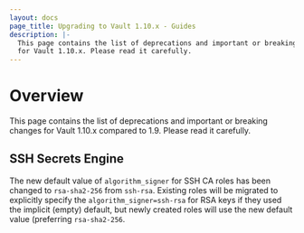 ```yaml
---
layout: docs
page_title: Upgrading to Vault 1.10.x - Guides
description: |-
  This page contains the list of deprecations and important or breaking changes
  for Vault 1.10.x. Please read it carefully.
---
```


# Overview

This page contains the list of deprecations and important or breaking changes
for Vault 1.10.x compared to 1.9. Please read it carefully.

## SSH Secrets Engine

The new default value of `algorithm_signer` for SSH CA roles has been changed
to `rsa-sha2-256` from `ssh-rsa`. Existing roles will be migrated to
explicitly specify the `algorithm_signer=ssh-rsa` for RSA keys if they used
the implicit (empty) default, but newly created roles will use the new default
value (preferring `rsa-sha2-256`.
